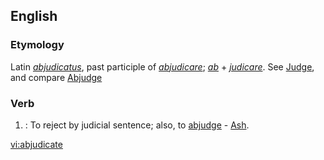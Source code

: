 ==English==

===Etymology===
Latin ''[[abjudicatus]]'', past participle of ''[[abjudicare]]''; ''[[ab]]'' + ''[[judicare]]''. See [[Judge]], and compare [[Abjudge]]

===Verb===

{{en-verb|abjudicat|ing}}

# {{law}}: To reject by judicial sentence; also, to [[abjudge]] - [[Ash]].

[[vi:abjudicate]]